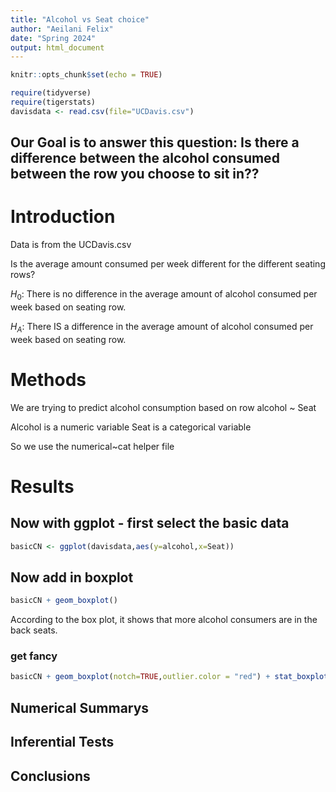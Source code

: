 ```yaml
---
title: "Alcohol vs Seat choice"
author: "Aeilani Felix"
date: "Spring 2024"
output: html_document
---
```


```r
knitr::opts_chunk$set(echo = TRUE)
```

```r
require(tidyverse)
require(tigerstats)
davisdata <- read.csv(file="UCDavis.csv")
```
## Our Goal is to answer this question: Is there a difference between the alcohol consumed between the row you choose to sit in??

# Introduction 

Data is from the UCDavis.csv

Is the average amount consumed per week different for the different seating rows?

$H_0$: There is no difference in the average amount of alcohol consumed per week based on seating row.

$H_A$: There IS a difference in the average amount of alcohol consumed per week based on seating row.

# Methods 

We are trying to predict alcohol consumption based on row alcohol ~ Seat

Alcohol is a numeric variable 
Seat is a categorical variable 

So we use the numerical~cat helper file

# Results 

## Now with ggplot - first select the basic data

```r
basicCN <- ggplot(davisdata,aes(y=alcohol,x=Seat))
```

## Now add in boxplot

```r
basicCN + geom_boxplot()
```
  According to the box plot, it shows that more alcohol consumers are in the back seats.
  
### get fancy  

```r
basicCN + geom_boxplot(notch=TRUE,outlier.color = "red") + stat_boxplot(geom ='errorbar') + labs(title="Fancy notch boxplot \n with 2 lines")
```

## Numerical Summarys 

## Inferential Tests

## Conclusions


